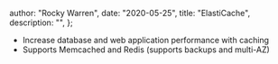 
  author: "Rocky Warren",
  date: "2020-05-25",
  title: "ElastiCache",
  description: "",
};


- Increase database and web application performance with caching
- Supports Memcached and Redis (supports backups and multi-AZ)
